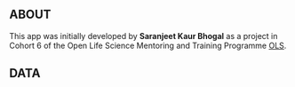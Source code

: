 ## ABOUT

This app was initially developed by __Saranjeet Kaur Bhogal__ as a project in Cohort 6 of the Open Life Science Mentoring and Training Programme [OLS](https://openlifesci.org/).

## DATA